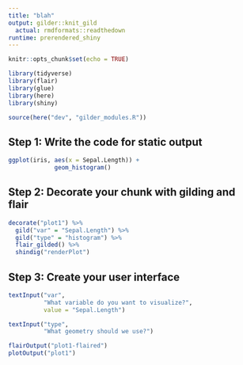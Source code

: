 ```yaml
---
title: "blah"
output: gilder::knit_gild
  actual: rmdformats::readthedown
runtime: prerendered_shiny
---
```


```r
knitr::opts_chunk$set(echo = TRUE)
```

```r
library(tidyverse)
library(flair)
library(glue)
library(here)
library(shiny)
```
```r

source(here("dev", "gilder_modules.R"))

```

## Step 1:  Write the code for static output

```r
ggplot(iris, aes(x = Sepal.Length)) +
             geom_histogram()
```

## Step 2:  Decorate your chunk with gilding and flair


```r
decorate("plot1") %>%
  gild("var" = "Sepal.Length") %>%
  gild("type" = "histogram") %>%
  flair_gilded() %>%
  shindig("renderPlot")
```


## Step 3: Create your user interface

```r

textInput("var", 
          "What variable do you want to visualize?",
          value = "Sepal.Length")

textInput("type",
          "What geometry should we use?")

flairOutput("plot1-flaired")
plotOutput("plot1")
```